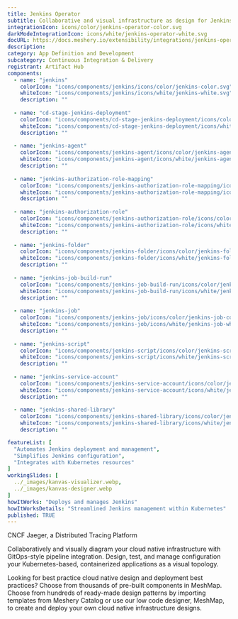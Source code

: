 ```yaml
---
title: Jenkins Operator
subtitle: Collaborative and visual infrastructure as design for Jenkins Operator
integrationIcon: icons/color/jenkins-operator-color.svg
darkModeIntegrationIcon: icons/white/jenkins-operator-white.svg
docURL: https://docs.meshery.io/extensibility/integrations/jenkins-operator
description: 
category: App Definition and Development
subcategory: Continuous Integration & Delivery
registrant: Artifact Hub
components:
  - name: "jenkins"
    colorIcon: "icons/components/jenkins/icons/color/jenkins-color.svg"
    whiteIcon: "icons/components/jenkins/icons/white/jenkins-white.svg"
    description: ""
  
  - name: "cd-stage-jenkins-deployment"
    colorIcon: "icons/components/cd-stage-jenkins-deployment/icons/color/cd-stage-jenkins-deployment-color.svg"
    whiteIcon: "icons/components/cd-stage-jenkins-deployment/icons/white/cd-stage-jenkins-deployment-white.svg"
    description: ""
  
  - name: "jenkins-agent"
    colorIcon: "icons/components/jenkins-agent/icons/color/jenkins-agent-color.svg"
    whiteIcon: "icons/components/jenkins-agent/icons/white/jenkins-agent-white.svg"
    description: ""
  
  - name: "jenkins-authorization-role-mapping"
    colorIcon: "icons/components/jenkins-authorization-role-mapping/icons/color/jenkins-authorization-role-mapping-color.svg"
    whiteIcon: "icons/components/jenkins-authorization-role-mapping/icons/white/jenkins-authorization-role-mapping-white.svg"
    description: ""
  
  - name: "jenkins-authorization-role"
    colorIcon: "icons/components/jenkins-authorization-role/icons/color/jenkins-authorization-role-color.svg"
    whiteIcon: "icons/components/jenkins-authorization-role/icons/white/jenkins-authorization-role-white.svg"
    description: ""
  
  - name: "jenkins-folder"
    colorIcon: "icons/components/jenkins-folder/icons/color/jenkins-folder-color.svg"
    whiteIcon: "icons/components/jenkins-folder/icons/white/jenkins-folder-white.svg"
    description: ""
  
  - name: "jenkins-job-build-run"
    colorIcon: "icons/components/jenkins-job-build-run/icons/color/jenkins-job-build-run-color.svg"
    whiteIcon: "icons/components/jenkins-job-build-run/icons/white/jenkins-job-build-run-white.svg"
    description: ""
  
  - name: "jenkins-job"
    colorIcon: "icons/components/jenkins-job/icons/color/jenkins-job-color.svg"
    whiteIcon: "icons/components/jenkins-job/icons/white/jenkins-job-white.svg"
    description: ""
  
  - name: "jenkins-script"
    colorIcon: "icons/components/jenkins-script/icons/color/jenkins-script-color.svg"
    whiteIcon: "icons/components/jenkins-script/icons/white/jenkins-script-white.svg"
    description: ""
  
  - name: "jenkins-service-account"
    colorIcon: "icons/components/jenkins-service-account/icons/color/jenkins-service-account-color.svg"
    whiteIcon: "icons/components/jenkins-service-account/icons/white/jenkins-service-account-white.svg"
    description: ""
  
  - name: "jenkins-shared-library"
    colorIcon: "icons/components/jenkins-shared-library/icons/color/jenkins-shared-library-color.svg"
    whiteIcon: "icons/components/jenkins-shared-library/icons/white/jenkins-shared-library-white.svg"
    description: ""

featureList: [
  "Automates Jenkins deployment and management",
  "Simplifies Jenkins configuration",
  "Integrates with Kubernetes resources"
]
workingSlides: [
  ../_images/kanvas-visualizer.webp,
  ../_images/kanvas-designer.webp
]
howItWorks: "Deploys and manages Jenkins"
howItWorksDetails: "Streamlined Jenkins management within Kubernetes"
published: TRUE
---
```

<p>
CNCF Jaeger, a Distributed Tracing Platform
</p>
<p>
    Collaboratively and visually diagram your cloud native infrastructure with GitOps-style pipeline integration. Design, test, and manage configuration your Kubernetes-based, containerized applications as a visual topology.
</p>
<p>
    Looking for best practice cloud native design and deployment best practices? Choose from thousands of pre-built components in MeshMap. Choose from hundreds of ready-made design patterns by importing templates from Meshery Catalog or use our low code designer, MeshMap, to create and deploy your own cloud native infrastructure designs.
</p>
